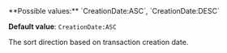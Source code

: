 <ParamField body="Sort" type="string" >     
**Possible values:** `CreationDate:ASC`, `CreationDate:DESC`

**Default value**: `CreationDate:ASC`

The sort direction based on transaction creation date.
</ParamField>